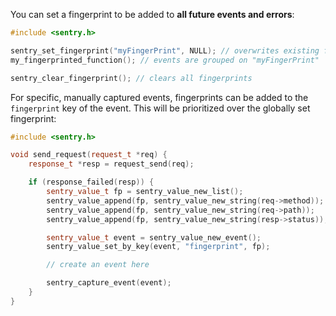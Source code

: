 You can set a fingerprint to be added to **all future events and errors**:
```c
#include <sentry.h>

sentry_set_fingerprint("myFingerPrint", NULL); // overwrites existing fingerprints
my_fingerprinted_function(); // events are grouped on "myFingerPrint"

sentry_clear_fingerprint(); // clears all fingerprints
```

For specific, manually captured events, fingerprints can be added to the `fingerprint` key of the event. This will be prioritized over the globally set fingerprint:

```cpp
#include <sentry.h>

void send_request(request_t *req) {
    response_t *resp = request_send(req);

    if (response_failed(resp)) {
        sentry_value_t fp = sentry_value_new_list();
        sentry_value_append(fp, sentry_value_new_string(req->method));
        sentry_value_append(fp, sentry_value_new_string(req->path));
        sentry_value_append(fp, sentry_value_new_string(resp->status));

        sentry_value_t event = sentry_value_new_event();
        sentry_value_set_by_key(event, "fingerprint", fp);

        // create an event here

        sentry_capture_event(event);
    }
}
```
